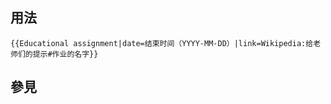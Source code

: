 <includeonly><!-- 在這裡加入模板的保護標識 --></includeonly><noinclude>{{template doc page viewed directly}}</noinclude>
<!-- 在本行下編輯模板說明 -->
 
== 用法 ==
<pre>{{Educational assignment|date=结束时间（YYYY-MM-DD）|link=Wikipedia:给老师们的提示#作业的名字}}</pre>

== 參見 ==

<includeonly>
<!-- 本行下加入模板的分類 -->
</includeonly>